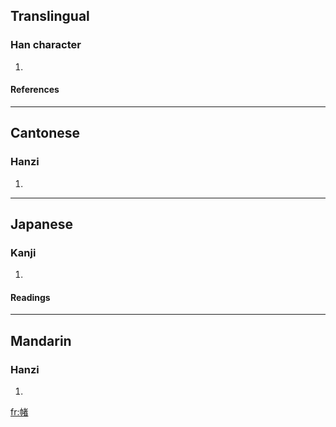 ==Translingual==
===Han character===
{{Han char|rn=50|rad=巾|as=09|sn=12|four=4426<sub>0</sub>|canj=中月十大日 (LBJKA)}}
# {{defn|Han|sort=巾09}}
====References====
{{Han ref|kx=0333.220|dkj=08975|dj=0641.040|hdz=10746.080|uh=5E3E|ud=24126|bh=D545|bd=54597}}
----
==Cantonese==
===Hanzi===
{{yue-hanzi|jyut=|y=dou2}}
# {{defn|Cantonese}}
----
==Japanese==
===Kanji===
{{ja-kanji|grade=|rs=巾09}}
# {{defn|Japanese}} 
====Readings====
{{ja-readings|on=[[と]] (to), [[つ]] (tsu)|kun=[[はた]] (hata), [[はたじるし]] (hatajirushi), [[わたいれ]] (wataire)}}
----
==Mandarin==
===Hanzi===
{{cmn-hanzi|pin=[[dǔ]] ([[du3]])|wg=tu<sup>3</sup>}}
# {{defn|Mandarin}}

[[fr:帾]]